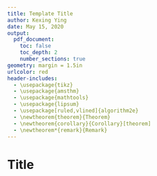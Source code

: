```yaml
---
title: Template Title
author: Kexing Ying
date: May 15, 2020
output: 
  pdf_document:
    toc: false
    toc_depth: 2
    number_sections: true
geometry: margin = 1.5in
urlcolor: red
header-includes:
  - \usepackage{tikz}
  - \usepackage{amsthm}
  - \usepackage{mathtools}
  - \usepackage{lipsum}
  - \usepackage[ruled,vlined]{algorithm2e}
  - \newtheorem{theorem}{Theorem}
  - \newtheorem{corollary}{Corollary}[theorem]
  - \newtheorem*{remark}{Remark}
---
```


# Title
\lipsum
